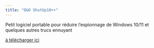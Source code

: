 ```yaml
---
title: "O&O ShutUp10++"
---
```


Petit logiciel portable pour réduire l'espionnage de Windows 10/11 et quelques autres trucs ennuyant

[à télécharger ici](https://www.oo-software.com/en/shutup10)